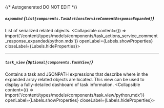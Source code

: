 {/* Autogenerated DO NOT EDIT  */}

##### `expanded` *{`List[components.TaskActionsServiceCommentResponseExpanded]`}*
List of serialized related objects.
<Collapsible content={() => import('/content/types/models/components/task_actions_service_comment_response_expanded/python.mdx')} openLabel={Labels.showProperties} closeLabel={Labels.hideProperties}>
</Collapsible>

---
##### `task_view` *{`Optional[components.TaskView]`}*
Contains a task and JSONPATH expressions that describe where in the expanded array related objects are located. This view can be used to display a fully\-detailed dashboard of task information.
<Collapsible content={() => import('/content/types/models/components/task_view/python.mdx')} openLabel={Labels.showProperties} closeLabel={Labels.hideProperties}>
</Collapsible>



